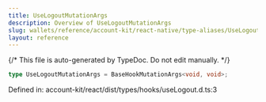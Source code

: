 ```yaml
---
title: UseLogoutMutationArgs
description: Overview of UseLogoutMutationArgs
slug: wallets/reference/account-kit/react-native/type-aliases/UseLogoutMutationArgs
layout: reference
---
```


{/* This file is auto-generated by TypeDoc. Do not edit manually. */}

```ts
type UseLogoutMutationArgs = BaseHookMutationArgs<void, void>;
```

Defined in: account-kit/react/dist/types/hooks/useLogout.d.ts:3
